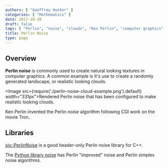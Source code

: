 ```yaml
---
authors: [ "Geoffrey Hunter" ]
categories: [ "Mathematics" ]
date: 2017-10-30
draft: false
tags: [ "Perlin", "noise", "clouds", "Ken Perlin", "computer graphics" ]
title: Perlin Noise
type: page
---
```


## Overview

**Perlin noise** is commonly used to create natural looking textures in computer graphics. A common example is it's use to create a randomly generated landscape, or realistic looking clouds.

<Image src={require('./perlin-noise-cloud-example.png').default} width="331px">Rendered Perlin noise that has been configured to make realistic looking clouds.</Image>

Ken Perlin invented the Perlin noise algorithm following CGI work on the movie Tron.

## Libraries

<a href="https://github.com/Reputeless/PerlinNoise">siv::PerlinNoise</a> is a good header-only Perlin noise library for C++.

The <a href="https://pypi.python.org/pypi/noise/">Python library noise</a> has Perlin "improved" noise and Perlin simplex noise algorithms.
